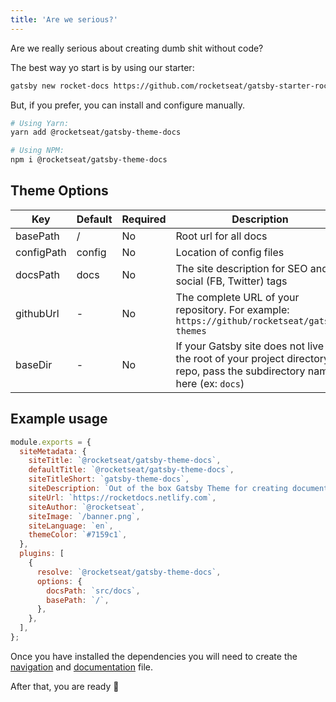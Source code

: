 ```yaml
---
title: 'Are we serious?'
---
```


Are we really serious about creating dumb shit without code?

The best way yo start is by using our starter:

```bash
gatsby new rocket-docs https://github.com/rocketseat/gatsby-starter-rocket-docs
```

But, if you prefer, you can install and configure manually.

```bash
# Using Yarn:
yarn add @rocketseat/gatsby-theme-docs

# Using NPM:
npm i @rocketseat/gatsby-theme-docs
```

## Theme Options

| Key        | Default | Required | Description                                                                                                                    |
| ---------- | ------- | -------- | ------------------------------------------------------------------------------------------------------------------------------ |
| basePath   | /       | No       | Root url for all docs                                                                                                          |
| configPath | config  | No       | Location of config files                                                                                                       |
| docsPath   | docs    | No       | The site description for SEO and social (FB, Twitter) tags                                                                     |
| githubUrl  | -       | No       | The complete URL of your repository. For example: `https://github/rocketseat/gatsby-themes`                                    |
| baseDir    | -       | No       | If your Gatsby site does not live in the root of your project directory/git repo, pass the subdirectory name here (ex: `docs`) |

## Example usage

```js title=gatsby-config.js
module.exports = {
  siteMetadata: {
    siteTitle: `@rocketseat/gatsby-theme-docs`,
    defaultTitle: `@rocketseat/gatsby-theme-docs`,
    siteTitleShort: `gatsby-theme-docs`,
    siteDescription: `Out of the box Gatsby Theme for creating documentation websites easily and quickly`,
    siteUrl: `https://rocketdocs.netlify.com`,
    siteAuthor: `@rocketseat`,
    siteImage: `/banner.png`,
    siteLanguage: `en`,
    themeColor: `#7159c1`,
  },
  plugins: [
    {
      resolve: `@rocketseat/gatsby-theme-docs`,
      options: {
        docsPath: `src/docs`,
        basePath: `/`,
      },
    },
  ],
};
```

Once you have installed the dependencies you will need to create the [navigation](/usage/navigation) and [documentation](/usage/creating-docs) file.

After that, you are ready 🚀

